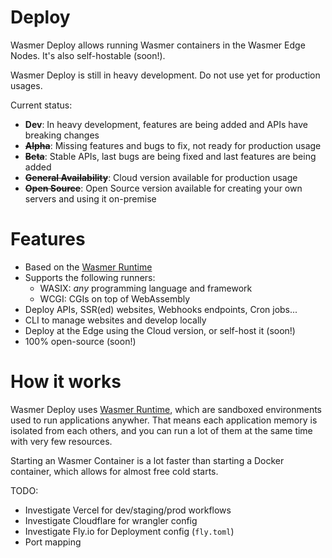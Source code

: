 
# Deploy

Wasmer Deploy allows running Wasmer containers in the Wasmer Edge Nodes. It's also self-hostable (soon!).

<Callout type="warning">
  Wasmer Deploy is still in heavy development. Do not use yet for production
  usages.
</Callout>

Current status:

- **Dev**: In heavy development, features are being added and APIs have breaking changes
- ~~**Alpha**~~: Missing features and bugs to fix, not ready for production usage
- ~~**Beta**~~: Stable APIs, last bugs are being fixed and last features are being added
- ~~**General Availability**~~: Cloud version available for production usage
- ~~**Open Source**~~: Open Source version available for creating your own servers and using it on-premise

# Features

* Based on the [Wasmer Runtime](/runtime)
* Supports the following runners:
  * WASIX: *any* programming language and framework
  * WCGI: CGIs on top of WebAssembly
* Deploy APIs, SSR(ed) websites, Webhooks endpoints, Cron jobs...
* CLI to manage websites and develop locally
* Deploy at the Edge using the Cloud version, or self-host it (soon!)
* 100% open-source (soon!)

# How it works

Wasmer Deploy uses [Wasmer Runtime](/runtime), which are sandboxed environments used to run applications anywher.
That means each application memory is isolated from each others, and you can run a lot of them at the same time with very few resources.

Starting an Wasmer Container is a lot faster than starting a Docker container, which allows for almost free cold starts.


TODO:
* Investigate Vercel for dev/staging/prod workflows
* Investigate Cloudflare for wrangler config
* Investigate Fly.io for Deployment config (`fly.toml`)
* Port mapping
